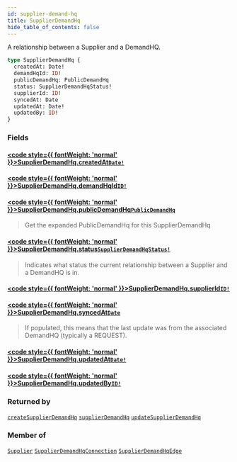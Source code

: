 ```yaml
---
id: supplier-demand-hq
title: SupplierDemandHq
hide_table_of_contents: false
---
```








A relationship between a Supplier and a DemandHQ.

```graphql
type SupplierDemandHq {
  createdAt: Date!
  demandHqId: ID!
  publicDemandHq: PublicDemandHq
  status: SupplierDemandHqStatus!
  supplierId: ID!
  syncedAt: Date
  updatedAt: Date!
  updatedBy: ID!
}
```


### Fields

#### [<code style={{ fontWeight: 'normal' }}>SupplierDemandHq.<b>createdAt</b></code>](#)<Bullet />[`Date!`](/supply/api/graphql-admin/reference/scalars/date) <Badge class="secondary" text="non-null"/> <Badge class="secondary" text="scalar"/>
> 
> 

#### [<code style={{ fontWeight: 'normal' }}>SupplierDemandHq.<b>demandHqId</b></code>](#)<Bullet />[`ID!`](/supply/api/graphql-admin/reference/scalars/id) <Badge class="secondary" text="non-null"/> <Badge class="secondary" text="scalar"/>
> 
> 

#### [<code style={{ fontWeight: 'normal' }}>SupplierDemandHq.<b>publicDemandHq</b></code>](#)<Bullet />[`PublicDemandHq`](/supply/api/graphql-admin/reference/objects/public-demand-hq) <Badge class="secondary" text="object"/>
> Get the expanded PublicDemandHq for this SupplierDemandHq
> 

#### [<code style={{ fontWeight: 'normal' }}>SupplierDemandHq.<b>status</b></code>](#)<Bullet />[`SupplierDemandHqStatus!`](/supply/api/graphql-admin/reference/enums/supplier-demand-hq-status) <Badge class="secondary" text="non-null"/> <Badge class="secondary" text="enum"/>
> Indicates what status the current relationship between a Supplier and a DemandHQ is in.
> 

#### [<code style={{ fontWeight: 'normal' }}>SupplierDemandHq.<b>supplierId</b></code>](#)<Bullet />[`ID!`](/supply/api/graphql-admin/reference/scalars/id) <Badge class="secondary" text="non-null"/> <Badge class="secondary" text="scalar"/>
> 
> 

#### [<code style={{ fontWeight: 'normal' }}>SupplierDemandHq.<b>syncedAt</b></code>](#)<Bullet />[`Date`](/supply/api/graphql-admin/reference/scalars/date) <Badge class="secondary" text="scalar"/>
> If populated, this means that the last update was from the associated DemandHQ (typically a REQUEST).
> 

#### [<code style={{ fontWeight: 'normal' }}>SupplierDemandHq.<b>updatedAt</b></code>](#)<Bullet />[`Date!`](/supply/api/graphql-admin/reference/scalars/date) <Badge class="secondary" text="non-null"/> <Badge class="secondary" text="scalar"/>
> 
> 

#### [<code style={{ fontWeight: 'normal' }}>SupplierDemandHq.<b>updatedBy</b></code>](#)<Bullet />[`ID!`](/supply/api/graphql-admin/reference/scalars/id) <Badge class="secondary" text="non-null"/> <Badge class="secondary" text="scalar"/>
> 
> 



### Returned by

[`createSupplierDemandHq`](/supply/api/graphql-admin/reference/mutations/create-supplier-demand-hq)  <Badge class="secondary" text="mutation"/><Bullet />[`supplierDemandHq`](/supply/api/graphql-admin/reference/queries/supplier-demand-hq)  <Badge class="secondary" text="query"/><Bullet />[`updateSupplierDemandHq`](/supply/api/graphql-admin/reference/mutations/update-supplier-demand-hq)  <Badge class="secondary" text="mutation"/>

### Member of

[`Supplier`](/supply/api/graphql-admin/reference/objects/supplier)  <Badge class="secondary" text="object"/><Bullet />[`SupplierDemandHqConnection`](/supply/api/graphql-admin/reference/objects/supplier-demand-hq-connection)  <Badge class="secondary" text="object"/><Bullet />[`SupplierDemandHqEdge`](/supply/api/graphql-admin/reference/objects/supplier-demand-hq-edge)  <Badge class="secondary" text="object"/>



